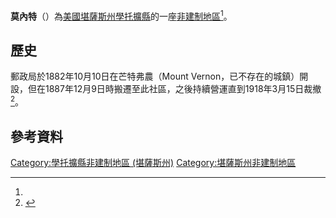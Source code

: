 {{noteTA
|1=zh-hans:县;zh-hk:縣;zh-tw:郡;
|2=zh-hans:肖托夸; zh-hant:學托擴;
}}
{{Infobox settlement
|official_name = 莫內特
|native_name = Monett
|settlement_type = [[非建制地區|非建制地區]] 
|nickname = 
|motto =
|pushpin_map=USA Kansas
|coordinates_region = US-KS
|subdivision_type = [[世界政區索引|國家]]
|subdivision_name = [[美国|美国]]
|subdivision_type1 = [[美國行政區劃|州]]
|subdivision_name1 = [[堪薩斯州|堪薩斯州]]
|subdivision_type2 = [[堪薩斯州行政區劃|縣]]
|subdivision_name2 = [[學托擴縣_(堪薩斯州)|學托擴縣]]
|unit_pref  =  
|population_as_of = 
|population_footnotes = 
|population_total = 
|population_density_km2 = 
|timezone = [[北美中部时区|CST]]
|utc_offset = -6
|timezone_DST = CDT
|utc_offset_DST = -5
|elevation_footnotes = 
|elevation_m = 241
|elevation_ft = 791
|latd = 37|latm = 08|lats = 40|latNS = N
|longd = 96|longm = 06|longs = 21|longEW = W
|coordinates_display=%
|area_code = [[電話區號620|620]]
|blank_name = [[聯邦資料處理標準|FIPS編碼]]
|blank_info = 20-47650<ref name="gnis"/>
|blank1_name = [[地名信息系统|GNIS]] ID
|blank1_info = 484457<ref name=gnis>{{GNIS|484457|name=Monett, Kansas}}</ref>
|website = 
}}

'''莫內特'''（{{lang|en|'''Monett'''}}）為[[美國|美國]][[堪薩斯州|堪薩斯州]][[學托擴縣_(堪薩斯州)|學托擴縣]]的一座[[非建制地區|非建制地區]]<ref name=gnis/>。

==歷史==
郵政局於1882年10月10日在芒特弗農（Mount Vernon，已不存在的城鎮）開設，但在1887年12月9日時搬遷至此社區，之後持續營運直到1918年3月15日裁撤<ref>{{cite web|url=http://www.kshs.org/geog/geog_postoffices/search/county:CQ |title=Kansas Post Offices, 1828-1961 (archived) |publisher=Kansas Historical Society |accessdate=6 June 2014 |deadurl=unfit |archiveurl=https://web.archive.org/web/20131009134430/http://www.kshs.org/geog/geog_postoffices/search/county:CQ |archivedate=October 9, 2013 }}</ref>。

==參考資料==
{{Reflist}}

{{學托擴縣 (堪薩斯州)}}

{{DEFAULTSORT:Monett}}
[[Category:學托擴縣非建制地區_(堪薩斯州)|Category:學托擴縣非建制地區 (堪薩斯州)]]
[[Category:堪薩斯州非建制地區|Category:堪薩斯州非建制地區]]

{{ChautauquaCountyKS-geo-stub}}